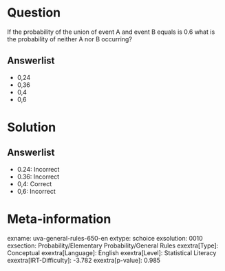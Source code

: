 Question
========

If the probability of the union of event A and event B equals is 0.6 what is the probability of neither A nor B occurring?

Answerlist
----------

* 0,24
* 0,36
* 0,4
* 0,6

Solution
========

Answerlist
----------

* 0.24: Incorrect
* 0.36: Incorrect
* 0,4: Correct
* 0,6: Incorrect

Meta-information
================
exname: uva-general-rules-650-en
extype: schoice
exsolution: 0010
exsection: Probability/Elementary Probability/General Rules
exextra[Type]: Conceptual
exextra[Language]: English
exextra[Level]: Statistical Literacy
exextra[IRT-Difficulty]: -3.782
exextra[p-value]: 0.985
